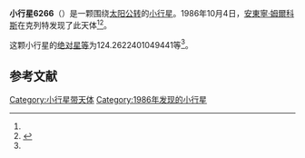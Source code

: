 {{Infobox planet
| bgcolour = #FFFFC0
| name = 6266 Letzel
| symbol = 
| image = 
| caption = 
| discovery = yes
| discovery_ref = 
| discoverer = [[安東寧·姆爾科斯|安東寧·姆爾科斯]]
| discovery_site = [[克列特|克列特]] 
| discovered = 1986年10月4日
| designations = yes
| mp_name = 
| named_after = 
| alt_names = 1986 TB3/ 1979 QO7 / 1979 SL3 / 1986 VE5
| mp_category = [[主带小行星|主带小行星]]
| orbit_ref = <ref name="a">[http://ssd.jpl.nasa.gov/sbdb.cgi?sstr=6266 6266 Letzel] {{Wayback|url=http://ssd.jpl.nasa.gov/sbdb.cgi?sstr=6266 |date=20140817082131 }}，小行星數據庫瀏覽器（JPL Small-Body Database Browser）－[[美国国家航空航天局|美国国家航空航天局]]喷气推进实验室</ref>
| epoch = 2456400.5 (2013年4月18日更新)
| aphelion = {{convert|2.687057979417816|AU|km|3|abbr=on|lk=out}}
| perihelion = {{convert|1.857264486741896|AU|km|3|abbr=on}}
| semimajor = {{convert|2.272161233079856|AU|km|3|abbr=on}}
| eccentricity = 0.182600046
| period = 1250.999527 [[日|日]]<br />3.43[[儒略年|儒略年]]
| avg_speed = 
| inclination = 5.171280603436094
| asc_node = 171.0226877757304
| mean_anomaly = 
| arg_peri = 124.2622401049441
| satellites = 
| physical_characteristics = yes
| dimensions = 
| mass = 
| density = 
| surface_grav = 
| escape_velocity = 
| sidereal_day = 
| axial_tilt = 
| pole_ecliptic_lat = 
| pole_ecliptic_lon = 
| albedo = 
| temperatures= 
| temp_name1 = 
| mean_temp_1 = 
| max_temp_1 = 
| temp_name2 = 
| max_temp_2 = 
| spectral_type = 
| abs_magnitude = 124.2622401049441
}}

'''小行星6266'''（{{lang-en|6266 Letzel}}）是一颗围绕[[太阳|太阳]][[公转|公转]]的[[小行星|小行星]]。1986年10月4日，[[安東寧·姆爾科斯|安東寧·姆爾科斯]]在克列特发现了此天体<ref name="a" /><ref>{{cite news|title=小行星列表|url=http://cfa-www.harvard.edu/iau/lists/NumberedMPs.txt|accessdate=2013-07-08|newspaper=哈佛大学|archive-date=2008-05-17|archive-url=https://web.archive.org/web/20080517010638/http://cfa-www.harvard.edu/iau/lists/NumberedMPs.txt|dead-url=no}}</ref>。

这颗小行星的[[绝对星等|绝对星等]]为124.2622401049441等<ref name="a" />。

==参考文献==
{{reflist}}
{{Minor Planet Number|[[小行星6265|小行星6265]]|[[小行星6267|小行星6267]]}}

{{小天体}}

[[Category:小行星带天体|Category:小行星带天体]]
[[Category:1986年发现的小行星|Category:1986年发现的小行星]]

{{asteroid-stub}}